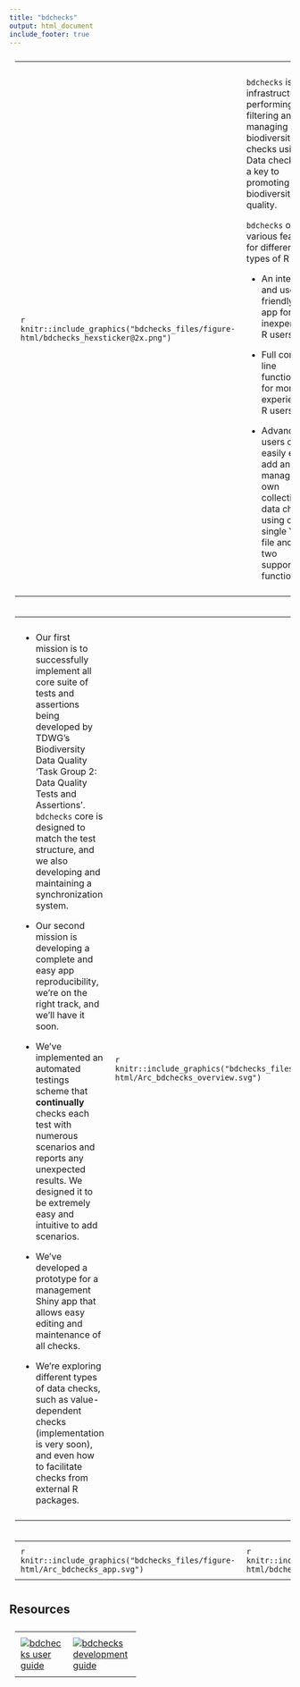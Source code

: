 ```yaml
---
title: "bdchecks"
output: html_document
include_footer: true
---
```


<style>
  table, th, td {
    text-align: left;
    padding: 10px;
    vertical-align: middle;
  }
</style>

<table style="width:100%">
<col width="25%">
<tr>
<td>
    ```r
    knitr::include_graphics("bdchecks_files/figure-html/bdchecks_hexsticker@2x.png")
    ```
</td>
<td>
`bdchecks` is an infrastructure for performing, filtering and managing various biodiversity data checks using R. Data checks are a key to promoting biodiversity data quality.

`bdchecks` offers various features for different types of R users:

* An interactive and user-friendly Shiny app for inexperienced R users.

* Full command line functionality for more experienced R users.

* Advanced R users can easily edit, add and manage their own collection of data checks, using one single YAML file and only two supporting R functions.
</td>
</tr>
</table>

<table>
  <col width="50%">
  <tr>
   <td>

* Our first mission is to successfully implement all core suite of tests and assertions being developed by TDWG’s Biodiversity Data Quality 'Task Group 2: Data Quality Tests and Assertions'. `bdchecks` core is designed to match the test structure, and we also developing and maintaining a synchronization system.

* Our second mission is developing a complete and easy app reproducibility, we're on the right track, and we'll have it soon.

* We've implemented an automated testings scheme that **continually** checks each test with numerous scenarios and reports any unexpected results. We designed it to be extremely easy and intuitive to add scenarios.

* We've developed a prototype for a management Shiny app that allows easy editing and maintenance of all checks.

* We're exploring different types of data checks, such as value-dependent checks (implementation is very soon), and even how to facilitate checks from external R packages.
    </td>
    <td>
    ```r
    knitr::include_graphics("bdchecks_files/figure-html/Arc_bdchecks_overview.svg")
    ```
    </td>
  </tr>
</table>




<table>
  <col width="50%">
  <tr>
      <td>
    ```r
    knitr::include_graphics("bdchecks_files/figure-html/Arc_bdchecks_app.svg")
    ```
    </td>
    <td>
    ```r
    knitr::include_graphics("bdchecks_files/figure-html/bdchecks_shiny.gif")
    ```
    </td>
  </tr>
</table>


## Resources

<table style="width:45%">
    <tr>
    <td>
      [![](bdchecks_files/figure-html/bdchecks_user_guide.svg "bdchecks user guide")](https://bd-r.github.io/bdverse-user-guide/bdchecks.html)
    </td>
    <td>
      [![](bdchecks_files/figure-html/bdchecks_dev_guide.svg "bdchecks development guide")](https://bd-r.github.io/bdverse-dev-guide/architecture.html#bdchecks)
    </td>
    <td>
      [![](bdchecks_files/figure-html/bdchecks_code.svg "bdchecks GitHub repo")](https://github.com/bd-R/bdchecks)
    </td>
  </tr>
</table>
